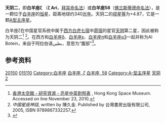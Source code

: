 {{Starbox short |
| name=天阴二（白羊座ζ）<br>ζ Arietis
| epoch=[[J2000.0|J2000.0]]
|  constell=[[白羊座|白羊座]]
| 星官=[[昴宿|昴宿]] [[天阴|天阴]]
| ra=03<sup>h</sup> 14<sup>m</sup> 54.1<sup>s</sup>
| dec=+21° 02' 40"
| spectral=A1V
| appmag_v=+4.87
| dist_ly=340 ± 38
| dist_pc=104 ± 12
| names=58 Arietis, [[Harvard_Revised_catalogue|HR]] 972,<BR/>[[Henry_Draper_Catalogue|HD]] 20150, [[Bonner_Durchmusterung|BD]]+20°527,<BR/>[[Fifth_Fundamental_Catalogue|FK5]] 1089, [[Hipparcos_catalogue|HIP]] 15110,<BR/>[[Smithsonian_Astrophysical_Observatory_catalogue|SAO]] 75810, GC 3872
| Simbad =Zeta+Arietis
}}
'''天阴二'''，即'''白羊座ζ''' （'''ζ Ari'''，[[拜耳命名法|拜耳命名法]]）或'''白羊座58'''（[[佛兰斯蒂德命名法|佛兰斯蒂德命名法]]），是一颗位于[[白羊座|白羊座]]的[[恒星|恒星]]，距离地球约340[[光年|光年]]。天阴二的[[视星等|视星等]]为+4.87，它是一颗[[恒星光谱|A型]][[主序星|主序星]]。

白羊座ζ在中国星官系统中属于[[二十八宿|西方白虎七宿]]中[[昴宿|昴宿]]的星官[[天阴|天阴]]第二星，因此被称为天阴二<ref>[http://www.lcsd.gov.hk/CE/Museum/Space/Research/StarName/c_research_chinengstars_ama_b.htm 香港太空館 - 研究資源 - 亮星中英對照表] {{Wayback|url=http://www.lcsd.gov.hk/CE/Museum/Space/Research/StarName/c_research_chinengstars_ama_b.htm |date=20100811014924 }}, Hong Kong Space Museum. Accessed on line November 23, 2010.</ref>
<ref>''中國星座神話'', written by 陳久金. Published by 台灣書房出版有限公司, 2005, ISBN 9789867332257.</ref>。在西方和[[白羊座δ|白羊座δ]]、[[白羊座ε|白羊座ε]]、[[白羊座π|白羊座π]]和[[白羊座ρ3|白羊座ρ3]]一起并称为Al Botein，来自于阿拉伯语بطين，意思为“腹部”<ref>{{cite book
 | last=Allen | first=R. H. | year=1963
 | authorlink=Richard Hinckley Allen
 | title=Star Names: Their Lore and Meaning
 | url=http://penelope.uchicago.edu/Thayer/E/Gazetteer/Topics/astronomy/_Texts/secondary/ALLSTA/Aries*.html
 | accessdate=2010-12-12 | edition=Reprint
 | publisher=Dover Publications Inc
 | location=New York, NY | isbn=0486210790 | page=83}} </ref>。

==参考资料==
{{reflist}}

{{Stars of Aries}}
{{星官|天阴|5|6}}

[[Category:HD和HDE天體|20150]]
[[Category:HIP天體|015110]]
[[Category:白羊座|Category:白羊座]]
[[Category:拜耳天體|白羊座, ζ]]
[[Category:佛氏天體|白羊座, 58]]
[[Category:A-型主序星|Category:A-型主序星]]
[[Category:天阴_(星官)|天阴2]]